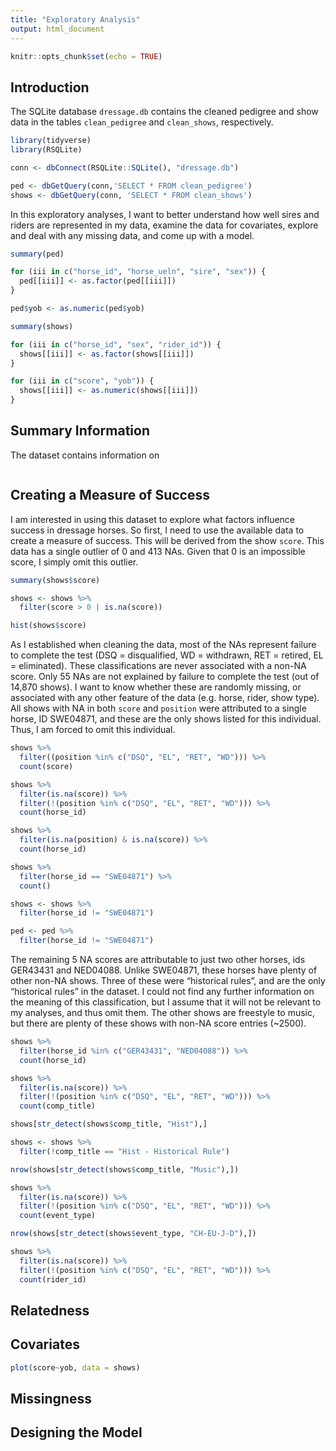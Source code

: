 ```yaml
---
title: "Exploratory Analysis"
output: html_document
---
```


```r
knitr::opts_chunk$set(echo = TRUE)
```

## Introduction

The SQLite database `dressage.db` contains the cleaned pedigree and show data in the tables `clean_pedigree` and `clean_shows`, respectively. 

``` r
library(tidyverse)
library(RSQLite)

conn <- dbConnect(RSQLite::SQLite(), "dressage.db")

ped <- dbGetQuery(conn,'SELECT * FROM clean_pedigree')
shows <- dbGetQuery(conn, 'SELECT * FROM clean_shows')
```

In this exploratory analyses, I want to better understand how well sires and riders are represented in my data, examine the data for covariates, explore and deal with any missing data, and come up with a model.

``` r
summary(ped)

for (iii in c("horse_id", "horse_ueln", "sire", "sex")) {
  ped[[iii]] <- as.factor(ped[[iii]])
}

ped$yob <- as.numeric(ped$yob)

summary(shows)

for (iii in c("horse_id", "sex", "rider_id")) {
  shows[[iii]] <- as.factor(shows[[iii]])
}

for (iii in c("score", "yob")) {
  shows[[iii]] <- as.numeric(shows[[iii]])
}
```

## Summary Information

The dataset contains information on 

``` r


```

## Creating a Measure of Success

I am interested in using this dataset to explore what factors influence success in dressage horses. So first, I need to use the available data to create a measure of success. This will be derived from the show `score`. This data has a single outlier of 0 and 413 NAs. Given that 0 is an impossible score, I simply omit this outlier.

``` r
summary(shows$score)

shows <- shows %>%
  filter(score > 0 | is.na(score))

hist(shows$score)
```

As I established when cleaning the data, most of the NAs represent failure to complete the test (DSQ = disqualified, WD = withdrawn, RET = retired, EL = eliminated). These classifications are never associated with a non-NA score. Only 55 NAs are not explained by failure to complete the test (out of 14,870 shows). I want to know whether these are randomly missing, or associated with any other feature of the data (e.g. horse, rider, show type). All shows with NA in both `score` and `position` were attributed to a single horse, ID SWE04871, and these are the only shows listed for this individual. Thus, I am forced to omit this individual. 

``` r
shows %>%
  filter((position %in% c("DSQ", "EL", "RET", "WD"))) %>%
  count(score)

shows %>%
  filter(is.na(score)) %>%
  filter(!(position %in% c("DSQ", "EL", "RET", "WD"))) %>%
  count(horse_id)

shows %>%
  filter(is.na(position) & is.na(score)) %>%
  count(horse_id)

shows %>%
  filter(horse_id == "SWE04871") %>%
  count()

shows <- shows %>%
  filter(horse_id != "SWE04871")

ped <- ped %>%
  filter(horse_id != "SWE04871")
```

The remaining 5 NA scores are attributable to just two other horses, ids GER43431 and NED04088. Unlike SWE04871, these horses have plenty of other non-NA shows. Three of these were "historical rules", and are the only "historical rules" in the dataset. I could not find any further information on the meaning of this classification, but I assume that it will not be relevant to my analyses, and thus omit them. The other shows are freestyle to music, but there are plenty of these shows with non-NA score entries (~2500). 

``` r
shows %>% 
  filter(horse_id %in% c("GER43431", "NED04088")) %>%
  count(horse_id)

shows %>%
  filter(is.na(score)) %>%
  filter(!(position %in% c("DSQ", "EL", "RET", "WD"))) %>%
  count(comp_title)

shows[str_detect(shows$comp_title, "Hist"),]

shows <- shows %>%
  filter(!comp_title == "Hist - Historical Rule")

nrow(shows[str_detect(shows$comp_title, "Music"),])

shows %>%
  filter(is.na(score)) %>%
  filter(!(position %in% c("DSQ", "EL", "RET", "WD"))) %>%
  count(event_type)

nrow(shows[str_detect(shows$event_type, "CH-EU-J-D"),])

shows %>%
  filter(is.na(score)) %>%
  filter(!(position %in% c("DSQ", "EL", "RET", "WD"))) %>%
  count(rider_id)
```

## Relatedness

## Covariates

``` r
plot(score~yob, data = shows)
```

## Missingness

## Designing the Model
